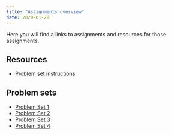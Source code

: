 ```yaml
---
title: "Assignments overview"
date: 2020-01-28
---
```



Here you will find a links to assignments and resources for those assignments. 


## Resources

- [Problem set instructions](problem-sets.qmd)


## Problem sets

- [Problem Set 1](/assignments/01_problem_set.qmd)
- [Problem Set 2](/assignments/02_problem_set.qmd)
- [Problem Set 3](/assignments/03_problem_set.qmd)
- [Problem Set 4](/assignments/04_problem_set.qmd)
